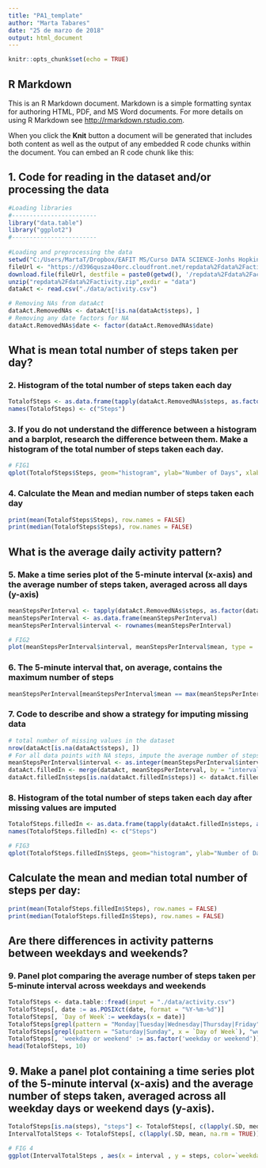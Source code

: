 ---
title: "PA1_template"
author: "Marta Tabares"
date: "25 de marzo de 2018"
output: html_document
---

```{r setup, include=FALSE}
knitr::opts_chunk$set(echo = TRUE)
```

## R Markdown

This is an R Markdown document. Markdown is a simple formatting syntax for authoring HTML, PDF, and MS Word documents. For more details on using R Markdown see <http://rmarkdown.rstudio.com>.

When you click the **Knit** button a document will be generated that includes both content as well as the output of any embedded R code chunks within the document. You can embed an R code chunk like this:


## 1. Code for reading in the dataset and/or processing the data

```{r PA1_template_Step1, echo=TRUE}

#Loading libraries
#------------------------
library("data.table")
library("ggplot2")
#------------------------
  
#Loading and preprocessing the data
setwd("C:/Users/MartaT/Dropbox/EAFIT MS/Curso DATA SCIENCE-Jonhs Hopkins University/Course 5 - Reproducible Research")
fileUrl <- "https://d396qusza40orc.cloudfront.net/repdata%2Fdata%2Factivity.zip"
download.file(fileUrl, destfile = paste0(getwd(), '/repdata%2Fdata%2Factivity.zip'))
unzip("repdata%2Fdata%2Factivity.zip",exdir = "data")
dataAct <- read.csv("./data/activity.csv")

# Removing NAs from dataAct
dataAct.RemovedNAs <- dataAct[!is.na(dataAct$steps), ]
# Removing any date factors for NA
dataAct.RemovedNAs$date <- factor(dataAct.RemovedNAs$date)

```

## What is mean total number of steps taken per day?

### 2. Histogram of the total number of steps taken each day
```{r PA1_template_Step2, echo=TRUE}
TotalofSteps <- as.data.frame(tapply(dataAct.RemovedNAs$steps, as.factor(dataAct.RemovedNAs$date), sum))
names(TotalofSteps) <- c("Steps")
```

### 3. If you do not understand the difference between a histogram and a barplot, research the difference between them. Make a histogram of the total number of steps taken each day.
```{r PA1_template_Fig1, echo=TRUE}
# FIG1
qplot(TotalofSteps$Steps, geom="histogram", ylab="Number of Days", xlab="Number of Steps", color = "red", binwidth = 1000, main = "Daily Steps")
```

### 4. Calculate the Mean and median number of steps taken each day
```{r PA1_template_Step4, echo=TRUE}
print(mean(TotalofSteps$Steps), row.names = FALSE)
print(median(TotalofSteps$Steps), row.names = FALSE)
```

## What is the average daily activity pattern?

### 5. Make a time series plot of the 5-minute interval (x-axis) and the average number of steps taken, averaged across all days (y-axis)
```{r PA1_template_Step5, echo=TRUE}
meanStepsPerInterval <- tapply(dataAct.RemovedNAs$steps, as.factor(dataAct.RemovedNAs$interval), mean)
meanStepsPerInterval <- as.data.frame(meanStepsPerInterval)
meanStepsPerInterval$interval <- rownames(meanStepsPerInterval)
```

```{r PA1_template_Fig2, echo=TRUE}
# FIG2
plot(meanStepsPerInterval$interval, meanStepsPerInterval$mean, type = 'l', ylab = "Mean Steps", xlab = "Interval", main = "Average Number of Steps Taken")
```

### 6. The 5-minute interval that, on average, contains the maximum number of steps
```{r PA1_template_Step6, echo=TRUE}
meanStepsPerInterval[meanStepsPerInterval$mean == max(meanStepsPerInterval$mean), ][1]
```

### 7. Code to describe and show a strategy for imputing missing data
```{r PA1_template_Step7, echo=TRUE}
# total number of missing values in the dataset
nrow(dataAct[is.na(dataAct$steps), ])
# For all data points with NA steps, impute the average number of steps for that interval.
meanStepsPerInterval$interval <- as.integer(meanStepsPerInterval$interval)
dataAct.filledIn <- merge(dataAct, meanStepsPerInterval, by = "interval")
dataAct.filledIn$steps[is.na(dataAct.filledIn$steps)] <- dataAct.filledIn$meanStepsPerInterval[is.na(dataAct.filledIn$steps)]
```

### 8. Histogram of the total number of steps taken each day after missing values are imputed
```{r PA1_template_Step8, echo=TRUE}
TotalofSteps.filledIn <- as.data.frame(tapply(dataAct.filledIn$steps, as.factor(dataAct.filledIn$date), sum))
names(TotalofSteps.filledIn) <- c("Steps")
```

```{r PA1_template_Fig3, echo=TRUE}
# FIG3
qplot(TotalofSteps.filledIn$Steps, geom="histogram", ylab="Number of Days", xlab="Number of Steps", binwidth = 1000, main = "StepsbyDay")
```

## Calculate the mean and median total number of steps per day:
```{r PA1_template_print1, echo=TRUE}
print(mean(TotalofSteps.filledIn$Steps), row.names = FALSE)
print(median(TotalofSteps.filledIn$Steps), row.names = FALSE)
```

## Are there differences in activity patterns between weekdays and weekends?
### 9. Panel plot comparing the average number of steps taken per 5-minute interval across weekdays and weekends

```{r PA1_template_Step9, echo=TRUE}
TotalofSteps <- data.table::fread(input = "./data/activity.csv")
TotalofSteps[, date := as.POSIXct(date, format = "%Y-%m-%d")]
TotalofSteps[, `Day of Week`:= weekdays(x = date)]
TotalofSteps[grepl(pattern = "Monday|Tuesday|Wednesday|Thursday|Friday", x = `Day of Week`), "weekday or weekend"] <- "weekday"
TotalofSteps[grepl(pattern = "Saturday|Sunday", x = `Day of Week`), "weekday or weekend"] <- "weekend"
TotalofSteps[, 'weekday or weekend' := as.factor('weekday or weekend')]
head(TotalofSteps, 10)
```

## 9. Make a panel plot containing a time series plot of the 5-minute interval (x-axis) and the average number of steps taken, averaged across all weekday days or weekend days (y-axis). 
```{r PA1_template_Step10, echo=TRUE}
TotalofSteps[is.na(steps), "steps"] <- TotalofSteps[, c(lapply(.SD, median, na.rm = TRUE)), .SDcols = c("steps")]
IntervalTotalSteps <- TotalofSteps[, c(lapply(.SD, mean, na.rm = TRUE)), .SDcols = c("steps"), by = .(interval, `weekday or weekend`)]
```

```{r PA1_template_Fig4, echo=TRUE}
# FIG 4
ggplot(IntervalTotalSteps , aes(x = interval , y = steps, color=`weekday or weekend`)) + geom_line() + labs(title = "Avg. Daily Steps by Weektype", x = "Interval", y = "No. of Steps") + facet_wrap(~`weekday or weekend` , ncol = 1, nrow=2)
```
